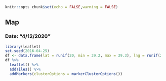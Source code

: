 

```{r setup, include=FALSE}
knitr::opts_chunk$set(echo = FALSE,warning = FALSE)
```
## Map

### Date: "4/12/2020"
```{r, echo=FALSE, comment=""}
library(leaflet)
set.seed(2016-04-25)
df <- data.frame(lat = runif(20, min = 39.2, max = 39.3), lng = runif(20, min= -76.6, max = -76.5))
df %>%
  leaflet() %>%
  addTiles() %>%
  addMarkers(clusterOptions = markerClusterOptions())
```

  

